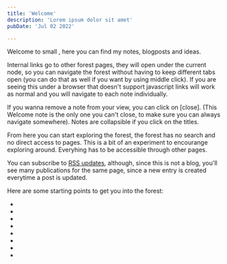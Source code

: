 ```yaml
---
title: 'Welcome'
description: 'Lorem ipsum dolor sit amet'
pubDate: 'Jul 02 2022'

---
```



Welcome to <L name="about-me" text="my" from="main" /> small <L name="digital-forest" from="main" />, here you can find my notes, blogposts and ideas.

<span class="internal-link">Internal links</span> go to other forest pages,
they will open under the current node, so you can navigate the forest without
having to keep different tabs open (you can do that as well if you want by
using middle click). If you are seeing this under a browser that doesn't
support javascript links will work as normal and you will navigate to each note
individually.

If you wanna remove a note from your view, you can click on [close]. (This Welcome note is the only one you can't close, to make sure you can always navigate somewhere). Notes are collapsible if you click on the titles.

From here you can start exploring the forest, the forest has no search and no direct access to pages.
This is a bit of an experiment to encourange exploring around. Everyhing has to be accessible through other pages.

You can subscribe to [RSS updates](/rss.xml), although, since this is not a blog, you'll see many publications for the same page,
since a new entry is created everytime a post is updated.

Here are some starting points to get you into the forest:

* <L name="explorative-programming" from="main" />
* <L name="shakuhachi" from="main" />
* <L name="blog-posts" from="main" />
* <L name="computing-after-civcollapse" from="main" />
* <L name="computing-history" from="main" />
* <L name="physics" from="main" />
* <L name="projects" from="main" />
* <L name="elixir_benchmarks" from="main" />

